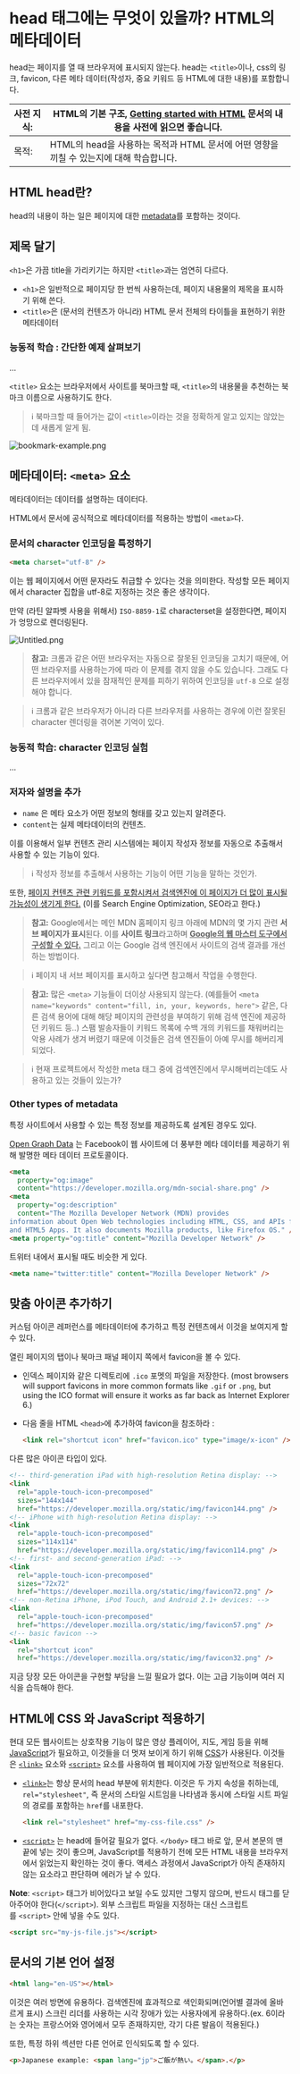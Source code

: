 # head 태그에는 무엇이 있을까? HTML의 메타데이터


head는 페이지를 열 때 브라우저에 표시되지 않는다. head는 `<title>`이나, css의 링크, favicon, 다른 메타 데이터(작성자, 중요 키워드 등 HTML에 대한 내용)를 포함합니다. 


| 사전 지식: | HTML의 기본 구조, [Getting started with HTML](https://developer.mozilla.org/ko/docs/Learn/HTML/Introduction_to_HTML/Getting_started) 문서의 내용을 사전에 읽으면 좋습니다. |
| ------ | ----------------------------------------------------------------------------------------------------------------------------------------------------- |
| 목적:    | HTML의 head을 사용하는 목적과 HTML 문서에 어떤 영향을 끼칠 수 있는지에 대해 학습합니다.                                                                                              |


## **HTML head란?**


head의 내용이 하는 일은 페이지에 대한 [metadata](https://developer.mozilla.org/ko/docs/Glossary/Metadata)를 포함하는 것이다.


## **제목 달기**


`<h1>`은 가끔 title을 가리키기는 하지만 `<title>`과는 엄연히 다르다.

- `<h1>`은 일반적으로 페이지당 한 번씩 사용하는데, 페이지 내용물의 제목을 표시하기 위해 쓴다.
- `<title>`은 (문서의 컨텐츠가 아니라) HTML 문서 전체의 타이틀을 표현하기 위한 메타데이터

 


### 능동적 학습 : 간단한 예제 살펴보기


…


`<title>` 요소는 브라우저에서 사이트를 북마크할 때, `<title>`의 내용물을 추천하는 북마크 이름으로 사용하기도 한다.


> ℹ️ 북마크할 때 들어가는 값이 `<title>`이라는 것을 정확하게 알고 있지는 않았는데 새롭게 알게 됨.


![bookmark-example.png](https://developer.mozilla.org/ko/docs/Learn/HTML/Introduction_to_HTML/The_head_metadata_in_HTML/bookmark-example.png)


## **메타데이터:** **`<meta>`** **요소**


메타데이터는 데이터를 설명하는 데이터다.


HTML에서 문서에 공식적으로 메타데이터를 적용하는 방법이 `<meta>`다. 


### **문서의 character 인코딩을 특정하기**


```html
<meta charset="utf-8" />
```


이는 웹 페이지에서 어떤 문자라도 취급할 수 있다는 것을 의미한다. 작성할 모든 페이지에서 character 집합을 utf-8로 지정하는 것은 좋은 생각이다.


만약 (라틴 알파벳 사용을 위해서) `ISO-8859-1`로 characterset을 설정한다면, 페이지가 엉망으로 렌더링된다.


![Untitled.png](https://prod-files-secure.s3.us-west-2.amazonaws.com/4751c7dd-b990-48b0-938c-6c24a799bd8f/cdce2924-4487-43a7-8b03-0b8c48705cc0/Untitled.png?X-Amz-Algorithm=AWS4-HMAC-SHA256&X-Amz-Content-Sha256=UNSIGNED-PAYLOAD&X-Amz-Credential=AKIAT73L2G45EIPT3X45%2F20231003%2Fus-west-2%2Fs3%2Faws4_request&X-Amz-Date=20231003T153909Z&X-Amz-Expires=3600&X-Amz-Signature=e36e96ce7988a74f5163eb45ab7dedd730a8687225cadb9d954d67eab14ad6df&X-Amz-SignedHeaders=host&x-id=GetObject)


> **참고:** 크롬과 같은 어떤 브라우저는 자동으로 잘못된 인코딩을 고치기 때문에, 어떤 브라우저를 사용하는가에 따라 이 문제를 겪지 않을 수도 있습니다. 그래도 다른 브라우저에서 있을 잠재적인 문제를 피하기 위하여 인코딩을 `utf-8` 으로 설정해야 합니다.


> ℹ️ 크롬과 같은 브라우저가 아니라 다른 브라우저를 사용하는 경우에 이런 잘못된 character 렌더링을 겪어본 기억이 있다. 


### **능동적 학습: character 인코딩 실험**


...


### **저자와 설명을 추가**

- `name` 은 메타 요소가 어떤 정보의 형태를 갖고 있는지 알려준다.
- `content`는 실제 메타데이터의 컨텐츠.

이를 이용해서 일부 컨텐츠 관리 시스템에는 페이지 작성자 정보를 자동으로 추출해서 사용할 수 있는 기능이 있다.


> ℹ️ 작성자 정보를 추출해서 사용하는 기능이 어떤 기능을 말하는 것인가.


또한, <u>페이지 컨텐츠 관련 키워드를 포함시켜서 검색엔진에 이 페이지가 더 많이 표시될 가능성이 생기게 한다.</u> (이를 Search Engine Optimization, SEO라고 한다.)


> **참고:** Google에서는 메인 MDN 홈페이지 링크 아래에 MDN의 몇 가지 관련 **서브 페이지가 표시**된다. 이를 **사이트 링크**라고하며 <u>**Google의 웹 마스터 도구에서 구성할 수 있다.**</u> 그리고 이는 Google 검색 엔진에서 사이트의 검색 결과를 개선하는 방법이다.


> ℹ️ 페이지 내 서브 페이지를 표시하고 싶다면 참고해서 작업을 수행한다.


> **참고:** 많은 `<meta>` 기능들이 더이상 사용되지 않는다. (예를들어 `<meta name="keywords" content="fill, in, your, keywords, here">` 같은, 다른 검색 용어에 대해 해당 페이지의 관련성을 부여하기 위해 검색 엔진에 제공하던 키워드 등..) 스팸 발송자들이 키워드 목록에 수백 개의 키워드를 채워버리는 악용 사례가 생겨 버렸기 때문에 이것들은 검색 엔진들이 아예 무시를 해버리게 되었다.


> ℹ️ 현재 프로젝트에서 작성한 meta 태그 중에 검색엔진에서 무시해버리는데도 사용하고 있는 것들이 있는가?


### **Other types of metadata**


특정 사이트에서 사용할 수 있는 특정 정보를 제공하도록 설계된 경우도 있다. 


[Open Graph Data](https://ogp.me/) 는 Facebook이 웹 사이트에 더 풍부한 메타 데이터를 제공하기 위해 발명한 메타 데이터 프로토콜이다.


```html
<meta
  property="og:image"
  content="https://developer.mozilla.org/mdn-social-share.png" />
<meta
  property="og:description"
  content="The Mozilla Developer Network (MDN) provides
information about Open Web technologies including HTML, CSS, and APIs for both Web sites
and HTML5 Apps. It also documents Mozilla products, like Firefox OS." />
<meta property="og:title" content="Mozilla Developer Network" />
```


트위터 내에서 표시될 때도 비슷한 게 있다.


```html
<meta name="twitter:title" content="Mozilla Developer Network" />
```


## **맞춤 아이콘 추가하기**


커스텀 아이콘 레퍼런스를 메타데이터에 추가하고 특정 컨텐츠에서 이것을 보여지게 할 수 있다.


열린 페이지의 탭이나 북마크 패널 페이지 쪽에서 favicon을 볼 수 있다.

- 인덱스 페이지와 같은 디렉토리에 `.ico` 포멧의 파일을 저장한다. (most browsers will support favicons in more common formats like `.gif` or `.png`, but using the ICO format will ensure it works as far back as Internet Explorer 6.)
- 다음 줄을 HTML `<head>`에 추가하여 favicon을 참조하라 :

	```html
	<link rel="shortcut icon" href="favicon.ico" type="image/x-icon" />
	```


다른 많은 아이콘 타입이 있다.


```html
<!-- third-generation iPad with high-resolution Retina display: -->
<link
  rel="apple-touch-icon-precomposed"
  sizes="144x144"
  href="https://developer.mozilla.org/static/img/favicon144.png" />
<!-- iPhone with high-resolution Retina display: -->
<link
  rel="apple-touch-icon-precomposed"
  sizes="114x114"
  href="https://developer.mozilla.org/static/img/favicon114.png" />
<!-- first- and second-generation iPad: -->
<link
  rel="apple-touch-icon-precomposed"
  sizes="72x72"
  href="https://developer.mozilla.org/static/img/favicon72.png" />
<!-- non-Retina iPhone, iPod Touch, and Android 2.1+ devices: -->
<link
  rel="apple-touch-icon-precomposed"
  href="https://developer.mozilla.org/static/img/favicon57.png" />
<!-- basic favicon -->
<link
  rel="shortcut icon"
  href="https://developer.mozilla.org/static/img/favicon32.png" />
```


지금 당장 모든 아이콘을 구현할 부담을 느낄 필요가 없다. 이는 고급 기능이며 여러 지식을 습득해야 한다.


## **HTML에 CSS 와 JavaScript 적용하기**


현대 모든 웹사이트는 상호작용 기능이 많은 영상 플레이어, 지도, 게임 등을 위해 [JavaScript](https://developer.mozilla.org/ko/docs/Glossary/JavaScript)가 필요하고, 이것들을 더 멋져 보이게 하기 위해 [CSS](https://developer.mozilla.org/ko/docs/Glossary/CSS)가 사용된다. 
이것들은 [`<link>`](https://developer.mozilla.org/ko/docs/Web/HTML/Element/link) 요소와 [`<script>`](https://developer.mozilla.org/ko/docs/Web/HTML/Element/script) 요소를 사용하여 웹 페이지에 가장 일반적으로 적용된다.

- [`<link>`](https://developer.mozilla.org/ko/docs/Web/HTML/Element/link)는 항상 문서의 head 부분에 위치한다. 
이것은 두 가지 속성을 취하는데, `rel="stylesheet"`, 즉 문서의 스타일 시트임을 나타냄과 동시에 스타일 시트 파일의 경로를 포함하는 `href`를 내포한다.

	```html
	<link rel="stylesheet" href="my-css-file.css" />
	```

- [`<script>`](https://developer.mozilla.org/ko/docs/Web/HTML/Element/script) 는 head에 들어갈 필요가 없다. `</body>` 태그 바로 앞, 문서 본문의 맨 끝에 넣는 것이 좋으며, JavaScript를 적용하기 전에 모든 HTML 내용을 브라우저에서 읽었는지 확인하는 것이 좋다. 
액세스 과정에서 JavaScript가 아직 존재하지 않는 요소라고 판단하며 에러가 날 수 있다.

**Note**: `<script>` 태그가 비어있다고 보일 수도 있지만 그렇지 않으며, 반드시 태그를 닫아주어야 한다(`</script>`). 
외부 스크립트 파일을 지정하는 대신 스크립트를 `<script>` 안에 넣을 수도 있다.

```html
<script src="my-js-file.js"></script>
```


## **문서의 기본 언어 설정**


```html
<html lang="en-US"></html>
```


이것은 여러 방면에 유용하다. 검색엔진에 효과적으로 색인화되며(언어별 결과에 올바르게 표시) 스크린 리더를 사용하는 시각 장애가 있는 사용자에게 유용하다.(ex. 6이라는 숫자는 프랑스어와 영어에서 모두 존재하지만, 각기 다른 발음이 적용된다.)


또한, 특정 하위 섹션만 다른 언어로 인식되도록 할 수 있다. 


```html
<p>Japanese example: <span lang="jp">ご飯が熱い。</span>.</p>
```

